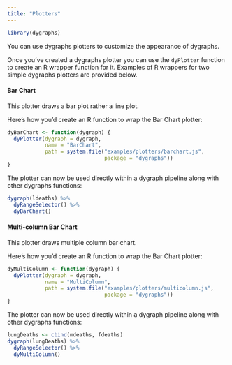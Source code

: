 ```yaml
---
title: "Plotters"
---
```


```r
library(dygraphs)
```

You can use dygraphs plotters to customize the appearance of dygraphs.

Once you've created a dygraphs plotter you can use the `dyPlotter` function to create
an R wrapper function for it. Examples of R wrappers for two simple dygraphs plotters
are provided below.

#### Bar Chart

This plotter draws a bar plot rather a line plot.

Here's how you'd create an R function to wrap the Bar Chart plotter:

```r
dyBarChart <- function(dygraph) {
  dyPlotter(dygraph = dygraph,
            name = "BarChart",
            path = system.file("examples/plotters/barchart.js",
                               package = "dygraphs"))
}
```

The plotter can now be used directly within a dygraph pipeline along with other
dygraphs functions:

```r
dygraph(ldeaths) %>%
  dyRangeSelector() %>%
  dyBarChart()
```

#### Multi-column Bar Chart

This plotter draws multiple column bar chart.

Here's how you'd create an R function to wrap the Bar Chart plotter:

```r
dyMultiColumn <- function(dygraph) {
  dyPlotter(dygraph = dygraph,
            name = "MultiColumn",
            path = system.file("examples/plotters/multicolumn.js",
                               package = "dygraphs"))
}
```

The plotter can now be used directly within a dygraph pipeline along with other
dygraphs functions:

```r
lungDeaths <- cbind(mdeaths, fdeaths)
dygraph(lungDeaths) %>%
  dyRangeSelector() %>%
  dyMultiColumn()
```
